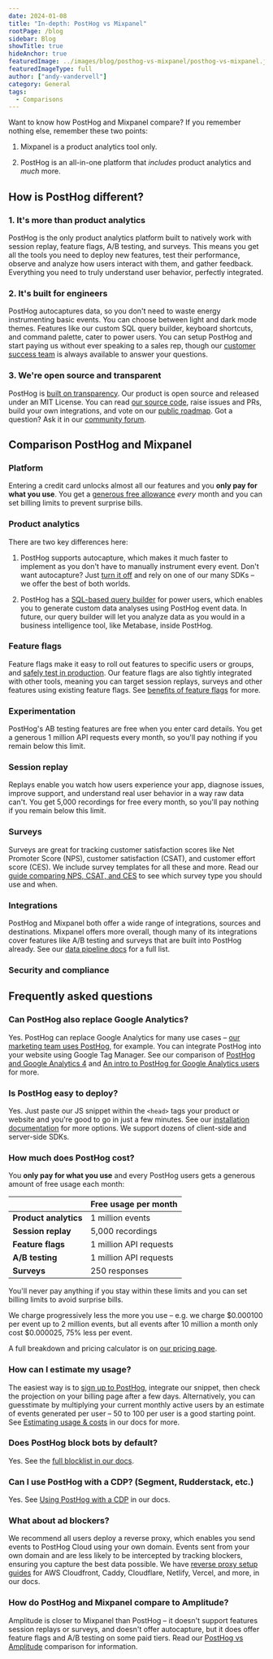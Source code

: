 ```yaml
---
date: 2024-01-08
title: "In-depth: PostHog vs Mixpanel"
rootPage: /blog
sidebar: Blog
showTitle: true
hideAnchor: true
featuredImage: ../images/blog/posthog-vs-mixpanel/posthog-vs-mixpanel.jpeg
featuredImageType: full
author: ["andy-vandervell"]
category: General
tags:
  - Comparisons
---
```



Want to know how PostHog and Mixpanel compare? If you remember nothing else, remember these two points:

1. Mixpanel is a product analytics tool only.

2. PostHog is an all-in-one platform that _includes_ product analytics and _much_ more.

## How is PostHog different?

### 1. It's more than product analytics

PostHog is the only product analytics platform built to natively work with session replay, feature flags, A/B testing, and surveys. This means you get all the tools you need to deploy new features, test their performance, observe and analyze how users interact with them, and gather feedback. Everything you need to truly understand user behavior, perfectly integrated.

### 2. It's built for engineers

PostHog autocaptures data, so you don't need to waste energy instrumenting basic events. You can choose between light and dark mode themes. Features like our custom SQL query builder, keyboard shortcuts, and command palette, cater to power users. You can setup PostHog and start paying us without ever speaking to a sales rep, though our [customer success team](/contact-sales) is always available to answer your questions.

### 3. We're open source and transparent

PostHog is [built on transparency](/blog/how-to-run-a-transparent-company). Our product is open source and released under an MIT License. You can read [our source code](https://github.com/PostHog/posthog), raise issues and PRs, build your own integrations, and vote on our [public roadmap](/roadmap). Got a question? Ask it in our [community forum](/questions).

## Comparison PostHog and Mixpanel

### Platform

Entering a credit card unlocks almost all our features and you **only pay for what you use**. You get a [generous free allowance](#pricing) _every_ month and you can set billing limits to prevent surprise bills.

<ComparisonTable column1="PostHog" column2="Mixpanel">
  <ComparisonRow column1={true} column2={true} feature="Product analytics" description="Track events and conversion, analyze user behavior" />
  <ComparisonRow column1="Beta" column2={false} feature="Web analytics" description="Easy to use analytics for marketing websites" />
  <ComparisonRow column1={true} column2={false} feature="Session replay" description="Watch real users use your product, diagnose bugs" />
  <ComparisonRow column1={true} column2={false} feature="Feature flags" description="Roll out features safely, toggle features for cohorts or individuals" />
  <ComparisonRow column1={true} column2={false} feature="Experiments" description="Run tests on new features, optimize conversion funnels" />
  <ComparisonRow column1={true} column2={false} feature="User surveys" description="Collect and analyze feedback, run NPS and PMF surveys " />
  <ComparisonRow column1="Beta" column2={false} feature="Customer data platform" description="Sync data with third-party tools" />
  <ComparisonRow column1="Beta" column2={false} feature="Data warehouse" description="A single source for all your important data" />
  <ComparisonRow column1={true} column2={false} feature="Heatmaps" description="Visualize where users click in your app or website" />
  <ComparisonRow column1={true} column2={true} feature="Notebooks" description="Ad-hoc analysis and collaboration" />
  <ComparisonRow column1={true} column2={false} feature="Dark mode" description="Choose between light and dark UI" />
  <ComparisonRow column1={true} column2={false} feature="Open source" description="Build your own apps and contribute code" />
</ComparisonTable>

### Product analytics

There are two key differences here:

1. PostHog supports autocapture, which makes it much faster to implement as you don't have to manually instrument every event. Don't want autocapture? Just [turn it off](/docs/product-analytics/autocapture) and rely on one of our many SDKs – we offer the best of both worlds.

2. PostHog has a [SQL-based query builder](/docs/hogql) for power users, which enables you to generate custom data analyses using PostHog event data. In future, our query builder will let you analyze data as you would in a business intelligence tool, like Metabase, inside PostHog.

<ComparisonTable column1="PostHog" column2="Mixpanel">
  <ComparisonRow column1={true} column2={false} feature="Autocapture" description="Capture events without manual logging" />
  <ComparisonRow column1={true} column2={false} feature="Query editor" description="Write your own queries in SQL" />
  <ComparisonRow column1={true} column2={true} feature="Dashboards" description="Combine insights into shareable dashboards" />
  <ComparisonRow column1={true} column2={true} feature="Graphs and trends" description="Build custom insights and visualizations" />
  <ComparisonRow column1={true} column2={true} feature="Funnels" description="Track users through a sequence of events" />
  <ComparisonRow column1={true} column2={true} feature="Retention" description="Visualize which users stay, for how long" />
  <ComparisonRow column1={true} column2={true} feature="User paths" description="Track user flows and where they drop-off" />
  <ComparisonRow column1={true} column2={true} feature="Cohorts" description="Combine users based on properties and events for group analysis" />
  <ComparisonRow column1={true} column2={true} feature="Group analytics" description="Track metrics at a company and account level" />
  <ComparisonRow column1={true} column2={true} feature="Lifecycle analysis" description="Understand who is dormant, churning, and thriving" />
  <ComparisonRow column1={true} column2={true} feature="Stickiness insights" description="See how many times users perform an event in a period of time." />
  <ComparisonRow column1={true} column2={true} feature="Custom formulas" description="Use formulas to calculate unique insights" />
  <ComparisonRow column1={true} column2={true} feature="Correlation analysis" description="Suggested events and properties that lead to success or failure" />
</ComparisonTable>

### Feature flags

Feature flags make it easy to roll out features to specific users or groups, and [safely test in production](/product-engineers/testing-in-production). Our feature flags are also tightly integrated with other tools, meaning you can target session replays, surveys and other features using existing feature flags. See [benefits of feature flags](/product-engineers/feature-flag-benefits-use-cases) for more.

<ComparisonTable column1="PostHog" column2="Mixpanel">
  <ComparisonRow column1={true} column2={false} feature="Boolean flags" description="Simple flags returning true or flag" />
  <ComparisonRow column1={true} column2={false} feature="Multivariate flags" description="Flags with multiple customizable values" />
  <ComparisonRow column1={true} column2={false} feature="Payloads" description="Flags with string, number, or JSON payloads" />
  <ComparisonRow column1={true} column2={false} feature="Local evaluation" description="Store flag definitions locally" />
  <ComparisonRow column1={true} column2={false} feature="Percentage rollouts" description="Target percentages of a group" />
  <ComparisonRow column1={true} column2={false} feature="Custom targeting" description="Target users based on user properties, custom contexts" />
  <ComparisonRow column1="Beta" column2={false} feature="Scheduling" description="Schedule flags to turn on or off" />
  <ComparisonRow column1="Partial" column2={false} feature="Environments" description="Manage flags for dev, stage, prod" />
  <ComparisonRow column1={true} column2={false} feature="Bootstrapping" description="Flags available on frontend application load" />
  <ComparisonRow column1={true} column2={false} feature="Early access" description="Manage betas, test features" />
</ComparisonTable>

### Experimentation

PostHog's AB testing features are free when you enter card details. You get a generous 1 million API requests every month, so you'll pay nothing if you remain below this limit.

<ComparisonTable column1="PostHog" column2="Mixpanel">
  <ComparisonRow column1={true} column2={false}feature="Custom goals" description="Customize metrics that a test tracks" />
  <ComparisonRow column1={true} column2={false}  feature="Secondary metrics" description="Monitor impact on unrelated metrics" />
  <ComparisonRow column1={true} column2={false}feature="Split testing" description="Split participants into groups" />
  <ComparisonRow column1={true} column2={false}  feature="Multivariate (A/B/n) testing" description="Test multiple variants of a change" />
  <ComparisonRow column1={true} column2={false}  feature="Statistical significance" description="Automatically checks for statistical significance" />
  <ComparisonRow column1={true} column2={false} feature="Recommended run time" description="Automatically calculate the recommended run time and sample size" />
  <ComparisonRow column1="Partial" column2={false} feature="Holdout testing" description="Withhold multiple features to measure cumulative impact" />
  <ComparisonRow column1="Bayesian" column2={false} feature="Statistics engine" description="How the results of an experiment are calculated" />
</ComparisonTable>

### Session replay

Replays enable you watch how users experience your app, diagnose issues, improve support, and understand real user behavior in a way raw data can't. You get 5,000 recordings for free every month, so you'll pay nothing if you remain below this limit.

<ComparisonTable column1="PostHog" column2="Mixpanel">
  <ComparisonRow column1={true} column2={false} feature="Web app recordings" description="Capture recordings from single-page apps" />
  <ComparisonRow column1="Beta" column2={false} feature="Mobile app recordings" description="Capture recordings in iOS and Android apps" />
  <ComparisonRow column1={true} column2={false} feature="Identity detection" description="Link recordings to user IDs" />
  <ComparisonRow column1={true} column2={false} feature="Console logs" description="Capture extra content from a users' browser environment" />
  <ComparisonRow column1={true} column2={false} feature="Playlists" description="Sort recordings into static and dynamic playlists" />
  <ComparisonRow column1={true} column2={false} feature="Performance monitoring" description="Track network events within a session" />
  <ComparisonRow column1={true} column2={false} feature="Privacy masking" description="Censor personal information from playback" />
  <ComparisonRow column1={true} column2={false} feature="Conditional recording" description="Only capture the sessions you want" />
  <ComparisonRow column1={true} column2={false} feature="DOM explorer" description="Explore an interactive snapshot of replays" />
  <ComparisonRow column1={true} column2={false} feature="Export recordings" description="Save important recordings offline" />
  <ComparisonRow column1={true} column2={false} feature="Minimum duration" description="Only record sessions longer than the minimum duration" />
  <ComparisonRow column1={true} column2={false} feature="Sample recorded sessions" description="Restrict the percentage of sessions that will be recorded" />
  <ComparisonRow column1={true} column2={false} feature="Record via feature flag" description="Only record sessions for users that have the flag enabled" />
</ComparisonTable>

### Surveys

Surveys are great for tracking customer satisfaction scores like Net Promoter Score (NPS), customer satisfaction (CSAT), and customer effort score (CES). We include survey templates for all these and more. Read our [guide comparing NPS, CSAT, and CES](/product-engineers/nps-vs-csat-vs-ces) to see which survey type you should use and when.  

<ComparisonTable column1="PostHog" column2="Mixpanel">
  <ComparisonRow column1={true} column2={false} feature="Open text" description="Free text answers and feedback" />
  <ComparisonRow column1={true} column2={false} feature="Product rating" description="Rank using emojis or number" />
  <ComparisonRow column1={true} column2={false} feature="Single choice" description="Select one answer from multiple" />
  <ComparisonRow column1={true} column2={false} feature="Multiple choice" description="Select more than one answer from multiple" />
  <ComparisonRow column1={true} column2={false} feature="NPS surveys" description="Net Promoter Score survey template" />
  <ComparisonRow column1={true} column2={false} feature="PMF surveys" description="Product-market fit survey template" />
  <ComparisonRow column1={true} column2={false} feature="User property targeting" description="Target users based on any of their user properties" />
  <ComparisonRow column1={true} column2={false} feature="Custom colors & positioning" description="Customize the colors of your surveys to match your brand" />
  <ComparisonRow column1={true} column2={false} feature="Custom HTML" description="Add custom HTML to your survey text" />
  <ComparisonRow column1={true} column2={false} feature="API mode" description="Create surveys via the API" />
</ComparisonTable>

### Integrations

PostHog and Mixpanel both offer a wide range of integrations, sources and destinations. Mixpanel offers more overall, though many of its integrations cover features like A/B testing and surveys that are built into PostHog already. See our [data pipeline docs](/docs/cdp) for a full list.

<ComparisonTable column1="PostHog" column2="Mixpanel">
   <ComparisonRow column1={true} column2={true} feature="Imports" description="Import data from data warehouses and other sources" />
   <ComparisonRow column1={true} column2={true} feature="Exports" description="Export data to data warehouses other destinations" />
   <ComparisonRow column1={true} column2={true} feature="Segment" description="Send events via Segment" />
   <ComparisonRow column1={true} column2={true} feature="Rudderstack" description="Send events via Rudderstack" />
   <ComparisonRow column1={true} column2={true} feature="Zapier" description="Trigger Zapier automations" />
   <ComparisonRow column1={true} column2={false} feature="Sentry" description="Connect to Sentry data" />
   <ComparisonRow column1={true} column2={false} feature="Zendesk" description="Two-way integration for customer support" />
   <ComparisonRow column1={true} column2={true} feature="Customer.io" description="Messaging and marketing automation" />
   <ComparisonRow column1={true} column2={true} feature="Slack" description="Alerts for Slack" />
   <ComparisonRow column1={true} column2={true} feature="Microsoft Teams" description="Alerts for Microsoft Teams" />
   <ComparisonRow column1={true} column2={false} feature="Community integrations" description="Build your own integration" />
   <ComparisonRow column1={false} column2={true} feature="Google Ads" description="Import ROI data from Google Ads" />   
</ComparisonTable>

### Security and compliance

<ComparisonTable column1="PostHog" column2="Mixpanel">
  <ComparisonRow column1={true} column2={true} feature="User privacy options" description="Anonymize users, drop personal data" />
  <ComparisonRow column1={true} column2={true} feature="History, audit logs" description="Manage and view flag edits and related users" />
  <ComparisonRow column1={true} column2={true} feature="GDPR-ready" description="Can be compliant with GDPR" />
  <ComparisonRow column1={false} column2={true} feature="HIPAA-ready" description="Can be compliant with HIPAA" />
  <ComparisonRow column1={true} column2={true} feature="SOC 2" description="SOC 2 security certification" />
  <ComparisonRow column1={true} column2={true} feature="2FA" description="Enforce login with two-factor authentication" />
  <ComparisonRow column1="Enterprise" column2="Enterprise" feature="SAML/SSO" description="Use SAML or single sign-on authentication" />
</ComparisonTable>

## Frequently asked questions

### Can PostHog also replace Google Analytics?

Yes. PostHog can replace Google Analytics for many use cases – [our marketing team uses PostHog](/blog/posthog-marketing), for example. You can integrate PostHog into your website using Google Tag Manager. See our comparison of [PostHog and Google Analytics 4](/blog/posthog-vs-ga4) and [An intro to PostHog for Google Analytics users](/blog/google-analytics-to-posthog) for more.

### Is PostHog easy to deploy?

Yes. Just paste our JS snippet within the `<head>` tags your product or website and you're good to go in just a few minutes. See our [installation documentation](/docs/getting-started/install) for more options. We support dozens of client-side and server-side SDKs.

### How much does PostHog cost?

You **only pay for what you use** and every PostHog users gets a generous amount of free usage each month:

|                       | **Free usage per month** 
|-----------------------|--------------------------
| **Product analytics** | 1 million events        
| **Session replay**    | 5,000 recordings         
| **Feature flags**     | 1 million API requests
| **A/B testing**       | 1 million API requests  
| **Surveys**           | 250 responses

You'll never pay anything if you stay within these limits and you can set billing limits to avoid surprise bills.

We charge progressively less the more you use – e.g. we charge $0.000100 per event up to 2 million events, but all events after 10 million a month only cost 
$0.000025, 75% less per event.

A full breakdown and pricing calculator is on [our pricing page](/pricing).

### How can I estimate my usage?

The easiest way is to [sign up to PostHog](https://us.posthog.com/signup), integrate our snippet, then check the projection on your billing page after a few days. Alternatively, you can guesstimate by multiplying your current monthly active users by an estimate of events generated per user – 50 to 100 per user is a good starting point. See [Estimating usage & costs](/docs/billing/estimating-usage-costs) in our docs for more.

### Does PostHog block bots by default?

Yes. See the [full blocklist in our docs](/troubleshooting#does-posthog-block-bots-by-default).

### Can I use PostHog with a CDP? (Segment, Rudderstack, etc.)

Yes. See [Using PostHog with a CDP](/docs/advanced/cdp) in our docs.

### What about ad blockers?

We recommend all users deploy a reverse proxy, which enables you send events to PostHog Cloud using your own domain. Events sent from your own domain and are less likely to be intercepted by tracking blockers, ensuring you capture the best data possible. We have [reverse proxy setup guides](/docs/advanced/proxy) for AWS Cloudfront, Caddy, Cloudflare, Netlify, Vercel, and more, in our docs.

### How do PostHog and Mixpanel compare to Amplitude?

Amplitude is closer to Mixpanel than PostHog – it doesn't support features session replays or surveys, and doesn't offer autocapture, but it does offer feature flags and A/B testing on some paid tiers. Read our [PostHog vs Amplitude](/blog/posthog-vs-amplitude) comparison for information.

<ArrayCTA />
